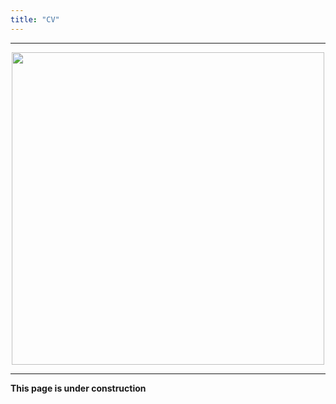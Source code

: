 ```yaml
---
title: "CV"
---
```


----


<center><img src="images/aciddlab.jpg" width="500px"></center>



----

**This page is under construction**